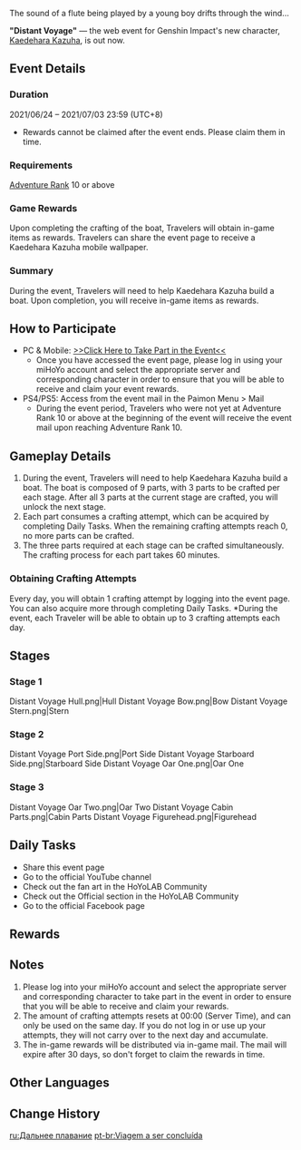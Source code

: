 {{EventTabs}}
{{Event
|name              = Distant Voyage
|image             = Distant Voyage.png
|type              = Web
|time_known        = yes
|time_start        = 2021-06-24 13:00:00
|time_start_offset = GMT+8
|time_end          = 2021-07-03 23:59:00
|time_end_offset   = GMT+8
|link              = https://genshin.hoyoverse.com/en/news/detail/13615
|link2             = https://webstatic-sea.mihoyo.com/ys/event/e20210624-boat/index.html?utm_source=official
|link2name         = Event Page
|characters        = Kaedehara Kazuha
}}
The sound of a flute being played by a young boy drifts through the wind...

'''"Distant Voyage"''' &mdash; the web event for Genshin Impact's new character, [[Kaedehara Kazuha]], is out now.

==Event Details==
===Duration===
2021/06/24 – 2021/07/03 23:59 (UTC+8)
*Rewards cannot be claimed after the event ends. Please claim them in time.

===Requirements===
[[Adventure Rank]] 10 or above

===Game Rewards===
Upon completing the crafting of the boat, Travelers will obtain in-game items as rewards. Travelers can share the event page to receive a Kaedehara Kazuha mobile wallpaper.

===Summary===
During the event, Travelers will need to help Kaedehara Kazuha build a boat. Upon completion, you will receive in-game items as rewards.

==How to Participate==
*PC & Mobile: [https://webstatic-sea.mihoyo.com/ys/event/e20210624-boat/index.html?utm_source=officialweb&utm_medium=news >>Click Here to Take Part in the Event<<]
**Once you have accessed the event page, please log in using your miHoYo account and select the appropriate server and corresponding character in order to ensure that you will be able to receive and claim your event rewards.
*PS4/PS5: Access from the event mail in the Paimon Menu > Mail
**During the event period, Travelers who were not yet at Adventure Rank 10 or above at the beginning of the event will receive the event mail upon reaching Adventure Rank 10.

==Gameplay Details==
# During the event, Travelers will need to help Kaedehara Kazuha build a boat. The boat is composed of 9 parts, with 3 parts to be crafted per each stage. After all 3 parts at the current stage are crafted, you will unlock the next stage.
# Each part consumes a crafting attempt, which can be acquired by completing Daily Tasks. When the remaining crafting attempts reach 0, no more parts can be crafted.
# The three parts required at each stage can be crafted simultaneously. The crafting process for each part takes 60 minutes.

===Obtaining Crafting Attempts===
Every day, you will obtain 1 crafting attempt by logging into the event page. You can also acquire more through completing Daily Tasks. *During the event, each Traveler will be able to obtain up to 3 crafting attempts each day.

==Stages==
===Stage 1===
<gallery>
Distant Voyage Hull.png|Hull
Distant Voyage Bow.png|Bow
Distant Voyage Stern.png|Stern
</gallery>

===Stage 2===
<gallery>
Distant Voyage Port Side.png|Port Side
Distant Voyage Starboard Side.png|Starboard Side
Distant Voyage Oar One.png|Oar One
</gallery>

===Stage 3===
<gallery>
Distant Voyage Oar Two.png|Oar Two
Distant Voyage Cabin Parts.png|Cabin Parts
Distant Voyage Figurehead.png|Figurehead
</gallery>
==Daily Tasks==
* Share this event page
* Go to the official YouTube channel
* Check out the fan art in the HoYoLAB Community
* Check out the Official section in the HoYoLAB Community
* Go to the official Facebook page

==Rewards==
{{Card|Primogem|40}}{{Card|Vayuda Turquoise Fragment|3}}{{Card|Mora|20,000}}

==Notes==
# Please log into your miHoYo account and select the appropriate server and corresponding character to take part in the event in order to ensure that you will be able to receive and claim your rewards.
# The amount of crafting attempts resets at 00:00 (Server Time), and can only be used on the same day. If you do not log in or use up your attempts, they will not carry over to the next day and accumulate.
# The in-game rewards will be distributed via in-game mail. The mail will expire after 30 days, so don't forget to claim the rewards in time.

==Other Languages==
{{Other Languages|default_hidden = 1
|en      = Distant Voyage
|zhs     = 将启的远行
|zhs_rm  = Jiāngqǐ de Yuǎnxíng
|zht     = 將啟的遠行
|zht_rm  = Jiāngqǐ de Yuǎnxíng
|ja      = 長い旅路
|ja_rm   = Nagai Tabiji{{Assumed}}
|ko      = 머지않아 시작될 먼 길
|ko_rm   = Meojiana Sijakdoel Meon Gil
|es      = Larga travesía
|fr      = Long voyage
|ru      = Дальнее плавание
|th      = การเดินทางที่แสนยาวไกล
|th_rm   = Kan Doenthang Thi Saen Yao Klai
|vi      = Hành Trình Đi Xa
|de      = Beschwerliche Reise
|id      = Perjalanan Ribuan Mil
|pt      = Viagem a ser concluída
|tr      = 
|it      = 
}}

==Change History==
{{Change History|1.6}}

[[ru:Дальнее плавание]]
[[pt-br:Viagem a ser concluída]]